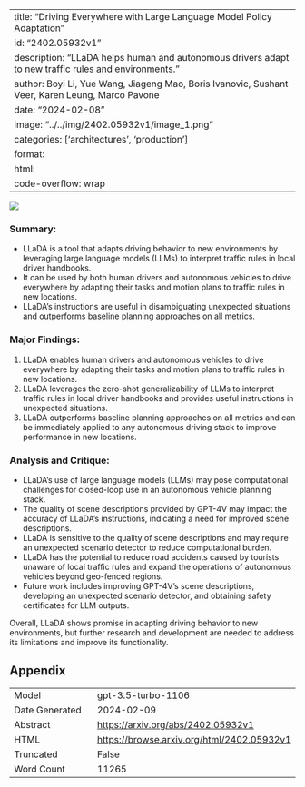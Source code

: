 
---
title: "Driving Everywhere with Large Language Model Policy Adaptation"
id: "2402.05932v1"
description: "LLaDA helps human and autonomous drivers adapt to new traffic rules and environments."
author: Boyi Li, Yue Wang, Jiageng Mao, Boris Ivanovic, Sushant Veer, Karen Leung, Marco Pavone
date: "2024-02-08"
image: "../../img/2402.05932v1/image_1.png"
categories: ['architectures', 'production']
format:
  html:
    code-overflow: wrap
---

![](../../img/2402.05932v1/image_1.png)

### Summary:
- LLaDA is a tool that adapts driving behavior to new environments by leveraging large language models (LLMs) to interpret traffic rules in local driver handbooks.
- It can be used by both human drivers and autonomous vehicles to drive everywhere by adapting their tasks and motion plans to traffic rules in new locations.
- LLaDA's instructions are useful in disambiguating unexpected situations and outperforms baseline planning approaches on all metrics.

### Major Findings:
1. LLaDA enables human drivers and autonomous vehicles to drive everywhere by adapting their tasks and motion plans to traffic rules in new locations.
2. LLaDA leverages the zero-shot generalizability of LLMs to interpret traffic rules in local driver handbooks and provides useful instructions in unexpected situations.
3. LLaDA outperforms baseline planning approaches on all metrics and can be immediately applied to any autonomous driving stack to improve performance in new locations.

### Analysis and Critique:
- LLaDA's use of large language models (LLMs) may pose computational challenges for closed-loop use in an autonomous vehicle planning stack.
- The quality of scene descriptions provided by GPT-4V may impact the accuracy of LLaDA's instructions, indicating a need for improved scene descriptions.
- LLaDA is sensitive to the quality of scene descriptions and may require an unexpected scenario detector to reduce computational burden.
- LLaDA has the potential to reduce road accidents caused by tourists unaware of local traffic rules and expand the operations of autonomous vehicles beyond geo-fenced regions.
- Future work includes improving GPT-4V's scene descriptions, developing an unexpected scenario detector, and obtaining safety certificates for LLM outputs.

Overall, LLaDA shows promise in adapting driving behavior to new environments, but further research and development are needed to address its limitations and improve its functionality.

## Appendix

|          |          |
|----------|----------|
| Model     | gpt-3.5-turbo-1106       |
| Date Generated     | 2024-02-09       |
| Abstract | [https://arxiv.org/abs/2402.05932v1](https://arxiv.org/abs/2402.05932v1)        |
| HTML     | [https://browse.arxiv.org/html/2402.05932v1](https://browse.arxiv.org/html/2402.05932v1)       |
| Truncated       | False       |
| Word Count       | 11265       |